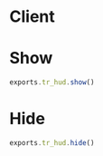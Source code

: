 # Client

# Show

```js
exports.tr_hud.show()
```

# Hide

```js
exports.tr_hud.hide()
```
